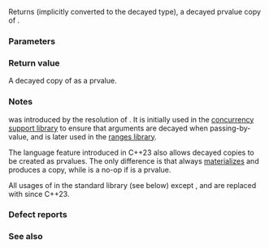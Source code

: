 {{title|''decay-copy''}}
{{cpp/standard library/navbar}}
{{dcl begin}}
{{dcl rev multi|since1=c++11|notes1={{mark expos}}|dcl1=
template&lt; class T &gt;
typename std::decay&lt;T&gt;::type decay-copy( T&amp;&amp; value );
|since2=c++20|notes2={{mark expos}}|dcl2=
template&lt; class T &gt;
    requires std::convertible_to&lt;T, std::decay_t&lt;T&gt;&gt;
constexpr std::decay_t&lt;T&gt; decay-copy( T&amp;&amp; value )
    noexcept(std::is_nothrow_convertible_v&lt;T, std::decay_t&lt;T&gt;&gt;);
}}
{{dcl end}}

Returns {{c|std::forward&lt;T&gt;(value)}} (implicitly converted to the decayed type), a decayed prvalue copy of {{c|value}}.

===Parameters===
{{par begin}}
{{par|value|the value to be copied}}
{{par end}}

===Return value===
A decayed copy of {{c|value}} as a prvalue.

===Notes===
{{tti|decay-copy}} was introduced by the resolution of {{lwg|929}}. It is initially used in the [[cpp/thread|concurrency support library]] to ensure that arguments are decayed when passing-by-value, and is later used in the [[cpp/ranges|ranges library]].

The language feature {{ltt|cpp/language/explicit cast|auto}}{{c/core|(x)}} introduced in C++23 also allows decayed copies to be created as prvalues. The only difference is that {{tti|decay-copy}} always [[cpp/language/implicit conversion#Temporary materialization|materializes]] {{c|value}} and produces a copy, while {{c|auto(expr)}} is a no-op if {{c|expr}} is a prvalue.

All usages of {{tti|decay-copy}} in the standard library (see below) except {{ltt|cpp/ranges/all_view|views::all}}, {{l2tt|cpp/ranges/take_view}} and {{l2tt|cpp/ranges/drop_view}} are replaced with {{c/core|auto(x)}} since C++23.

===Defect reports===
{{dr list begin}}
{{dr list item|wg=lwg|dr=3724|std=C++20|before={{tti|decay-copy}} was not constrained|after=constrained}}
{{dr list end}}

===See also===
{{dsc begin}}
{{dsc inc|cpp/thread/thread/dsc constructor}}
{{dsc inc|cpp/thread/jthread/dsc constructor}}
{{dsc inc|cpp/thread/dsc async}}
{{dsc inc|cpp/ranges/dsc begin}}
{{dsc inc|cpp/ranges/dsc end}}
{{dsc inc|cpp/ranges/dsc rbegin}}
{{dsc inc|cpp/ranges/dsc rend}}
{{dsc inc|cpp/ranges/dsc size}}
{{dsc inc|cpp/ranges/dsc data}}
{{dsc inc|cpp/ranges/dsc all_view}}
{{dsc inc|cpp/ranges/dsc take_view}}
{{dsc inc|cpp/ranges/dsc drop_view}}
{{dsc end}}

{{langlinks|ar|de|es|fr|it|ja|pt|ru|zh}}